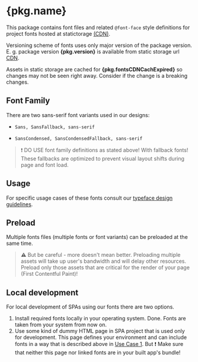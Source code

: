 
<div className="sb-unstyled">

# {pkg.name}

This package contains font files and related `@font-face` style definitions for project fonts hosted at statictorage [(CDN)][fonts_cdn].

Versioning scheme of fonts uses only major version of the package version. E. g. package version **{pkg.version}** is available from static storage url [CDN][fonts_cdn].

Assets in static storage are cached for **{pkg.fontsCDNCachExpired}** so changes may not be seen right away. Consider if the change is a breaking changes.

## Font Family

There are two sans-serif font variants used in our designs:

- `Sans, SansFallback, sans-serif`

- `SansCondensed, SansCondensedFallback, sans-serif`

> ❗ DO USE font family definitions as stated above! With fallback fonts! These fallbacks are optimized to prevent visual layout shifts during page and font load.

## Usage

For specific usage cases of these fonts consult our [typeface design guidelines][typeface_design_guidelines].

## Preload

Multiple fonts files (multiple fonts or font variants) can be preloaded at the same time.

> ⚠️ But be careful - more doesn't mean better. Preloading multiple assets will take up user's bandwidth and will delay other resources. Preload only those assets that are critical for the render of your page (First Contentful Paint)!

## Local development

For local development of SPAs using our fonts there are two options.

1. Install required fonts locally in your operating system. Done. Fonts are taken from your system from now on.
2. Use some kind of dummy HTML page in SPA project that is used only for development. This page defines your environment and can include fonts in a way that is described above in [Use Case 1][usecase-1]. But ❗ Make sure that neither this page nor linked fonts are in your built app's bundle!

</div>

[fonts_cdn]: #
[typeface_design_guidelines]: #
[usecase-1]: ?path=/docs/usecase-1-skeleton--docs
